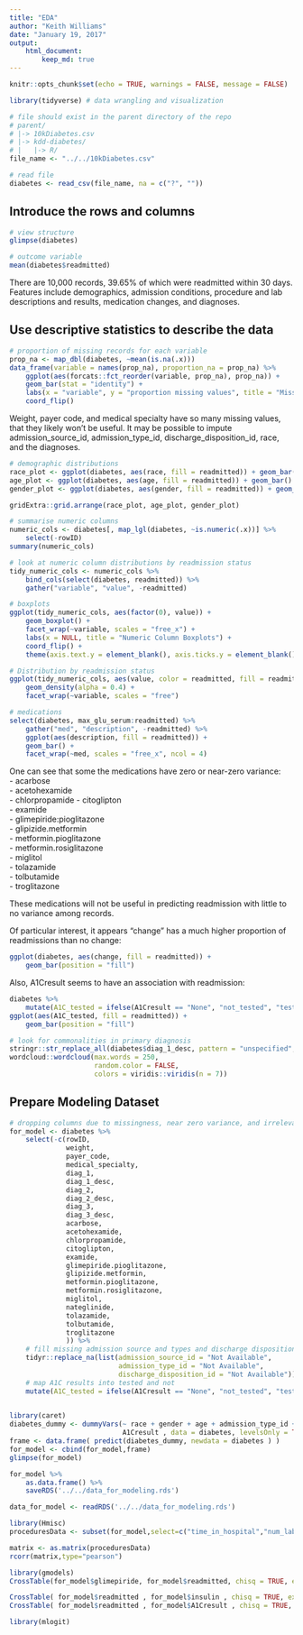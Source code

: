 ```yaml
---
title: "EDA"
author: "Keith Williams"
date: "January 19, 2017"
output: 
    html_document:
        keep_md: true
---
```


```r
knitr::opts_chunk$set(echo = TRUE, warnings = FALSE, message = FALSE)
```

```r
library(tidyverse) # data wrangling and visualization

# file should exist in the parent directory of the repo
# parent/
# |-> 10kDiabetes.csv
# |-> kdd-diabetes/
# |   |-> R/
file_name <- "../../10kDiabetes.csv"

# read file
diabetes <- read_csv(file_name, na = c("?", ""))
```

## Introduce the rows and columns  

```r
# view structure
glimpse(diabetes)

# outcome variable
mean(diabetes$readmitted)
```

There are 10,000 records, 39.65% of which were readmitted within 30 days. Features include demographics, admission conditions, procedure and lab descriptions and results, medication changes, and diagnoses.  

## Use descriptive statistics to describe the data  

```r
# proportion of missing records for each variable
prop_na <- map_dbl(diabetes, ~mean(is.na(.x)))
data_frame(variable = names(prop_na), proportion_na = prop_na) %>% 
    ggplot(aes(forcats::fct_reorder(variable, prop_na), prop_na)) +
    geom_bar(stat = "identity") +
    labs(x = "variable", y = "proportion missing values", title = "Missing Values") +
    coord_flip()
```

Weight, payer code, and medical specialty have so many missing values, that they likely won't be useful. It may be possible to impute admission_source_id, admission_type_id, discharge_disposition_id, race, and the diagnoses.  

```r
# demographic distributions
race_plot <- ggplot(diabetes, aes(race, fill = readmitted)) + geom_bar()
age_plot <- ggplot(diabetes, aes(age, fill = readmitted)) + geom_bar()
gender_plot <- ggplot(diabetes, aes(gender, fill = readmitted)) + geom_bar()

gridExtra::grid.arrange(race_plot, age_plot, gender_plot)
```

```r
# summarise numeric columns
numeric_cols <- diabetes[, map_lgl(diabetes, ~is.numeric(.x))] %>% 
    select(-rowID)
summary(numeric_cols)

# look at numeric column distributions by readmission status
tidy_numeric_cols <- numeric_cols %>% 
    bind_cols(select(diabetes, readmitted)) %>% 
    gather("variable", "value", -readmitted)

# boxplots
ggplot(tidy_numeric_cols, aes(factor(0), value)) + 
    geom_boxplot() + 
    facet_wrap(~variable, scales = "free_x") +
    labs(x = NULL, title = "Numeric Column Boxplots") +
    coord_flip() +
    theme(axis.text.y = element_blank(), axis.ticks.y = element_blank())

# Distribution by readmission status
ggplot(tidy_numeric_cols, aes(value, color = readmitted, fill = readmitted)) +
    geom_density(alpha = 0.4) + 
    facet_wrap(~variable, scales = "free")
```

```r
# medications
select(diabetes, max_glu_serum:readmitted) %>% 
    gather("med", "description", -readmitted) %>% 
    ggplot(aes(description, fill = readmitted)) +
    geom_bar() +
    facet_wrap(~med, scales = "free_x", ncol = 4)
```

One can see that some the medications have zero or near-zero variance:  
    - acarbose  
    - acetohexamide  
    - chlorpropamide
    - citoglipton  
    - examide  
    - glimepiride:pioglitazone  
    - glipizide.metformin  
    - metformin.pioglitazone  
    - metformin.rosiglitazone  
    - miglitol  
    - tolazamide  
    - tolbutamide  
    - troglitazone  
    
These medications will not be useful in predicting readmission with little to no variance among records.    

Of particular interest, it appears "change" has a much higher proportion of readmissions than no change:  
```r
ggplot(diabetes, aes(change, fill = readmitted)) + 
    geom_bar(position = "fill")
```

Also, A1Cresult seems to have an association with readmission:  
```r
diabetes %>% 
    mutate(A1C_tested = ifelse(A1Cresult == "None", "not_tested", "tested")) %>% 
ggplot(aes(A1C_tested, fill = readmitted)) +
    geom_bar(position = "fill")
```

```r
# look for commonalities in primary diagnosis
stringr::str_replace_all(diabetes$diag_1_desc, pattern = "unspecified", "") %>% 
wordcloud::wordcloud(max.words = 250, 
                     random.color = FALSE, 
                     colors = viridis::viridis(n = 7))
```

## Prepare Modeling Dataset

```r
# dropping columns due to missingness, near zero variance, and irrelevance for modeling (IDs)
for_model <- diabetes %>% 
    select(-c(rowID,
              weight,
              payer_code,
              medical_specialty,
              diag_1,
              diag_1_desc,
              diag_2,
              diag_2_desc,
              diag_3,
              diag_3_desc,
              acarbose,
              acetohexamide,
              chlorpropamide,
              citoglipton,
              examide,
              glimepiride.pioglitazone,
              glipizide.metformin,
              metformin.pioglitazone,
              metformin.rosiglitazone,
              miglitol,
              nateglinide,
              tolazamide,
              tolbutamide,
              troglitazone
              )) %>% 
    # fill missing admission source and types and discharge disposition with 'Not Available'
    tidyr::replace_na(list(admission_source_id = "Not Available", 
                           admission_type_id = "Not Available",
                           discharge_disposition_id = "Not Available")) %>% 
    # map A1C results into tested and not
    mutate(A1C_tested = ifelse(A1Cresult == "None", "not_tested", "tested"))
    
```

```r
library(caret)
diabetes_dummy <- dummyVars(~ race + gender + age + admission_type_id + max_glu_serum +
                            A1Cresult , data = diabetes, levelsOnly = TRUE,fullRank = T)
frame <- data.frame( predict(diabetes_dummy, newdata = diabetes ) )
for_model <- cbind(for_model,frame)
glimpse(for_model)
```

```r
for_model %>% 
    as.data.frame() %>% 
    saveRDS('../../data_for_modeling.rds')
```


```r
data_for_model <- readRDS('../../data_for_modeling.rds')
```

```r
library(Hmisc)
proceduresData <- subset(for_model,select=c("time_in_hospital","num_lab_procedures","num_procedures","number_outpatient","number_inpatient","number_emergency"))

matrix <- as.matrix(proceduresData)
rcorr(matrix,type="pearson")

```

```r
library(gmodels)
CrossTable(for_model$glimepiride, for_model$readmitted, chisq = TRUE, expected = TRUE, format = "SPSS")

```


```r

CrossTable( for_model$readmitted , for_model$insulin , chisq = TRUE, expected = TRUE, format = "SPSS")
CrossTable( for_model$readmitted , for_model$A1Cresult , chisq = TRUE, expected = TRUE, format = "SPSS")

```


```r
library(mlogit)


```
